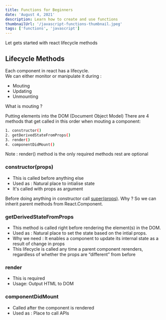 ```yaml
---
title: Functions for Beginners
date: 'August 4, 2021'
description: Learn how to create and use functions
thumbnailUrl: '/javascript-functions-thumbnail.jpeg'
tags: ['functions', 'javascript']
---
```


Let gets started with react lifecycle methods



## Lifecycle Methods
Each component in react has a lifecycle.<br/>
We can either monitor or manipulate it during :
- Mouting
- Updating
- Unmounting

What is mouting ?

Putting elements into the DOM (Document Object Model)
There are 4 methods that get called in this order when mouting a component:

```bash
1. constructor()
2. getDerivedStateFromProps()
3. render()
4. componentDidMount()
```
Note : render() method is the only required methods rest are optional

### constructor(props)

- This is called before anything else
- Used as : Natural place to intialise state
- It's called with props as argument

Before doing anything in constructor call [super(props)](https://overreacted.io/why-do-we-write-super-props/).
Why ? So we can inherit parent methods from React.Component.

### getDerivedStateFromProps

- This method is called right before rendering the element(s) in the DOM.
- Used as : Natural place to set the state based on the intial props.
- Why we need : It enables a component to update its internal state as a result of change in props
- This lifecycle is called any time a parent component rerenders, regardless of whether the props are “different” from before

### render

- This is required
- Usage: Output HTML to DOM

### componentDidMount

- Called after the component is rendered
- Used as : Place to call APIs